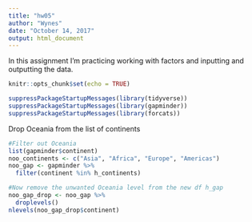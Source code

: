 ```yaml
---
title: "hw05"
author: "Wynes"
date: "October 14, 2017"
output: html_document
---
```

In this assignment I'm practicing working with factors and inputting and outputting the data. 
```r
knitr::opts_chunk$set(echo = TRUE)
```

```r
suppressPackageStartupMessages(library(tidyverse))
suppressPackageStartupMessages(library(gapminder))
suppressPackageStartupMessages(library(forcats))
```
Drop Oceania from the list of continents
```r
#Filter out Oceania
list(gapminder$continent)
noo_continents <- c("Asia", "Africa", "Europe", "Americas")
noo_gap <- gapminder %>%
  filter(continent %in% h_continents)

#Now remove the unwanted Oceania level from the new df h_gap
noo_gap_drop <- noo_gap %>% 
  droplevels()
nlevels(noo_gap_drop$continent)
```


